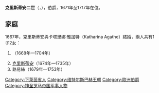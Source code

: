 {{Expand language|1=en|time=2021-01-15T07:59:50+00:00}}
{{Unreferenced|time=2021-01-15T07:59:50+00:00}}
{{Infobox noble
| name        = 克里斯蒂安二世
| title       = 普法爾茨-茨魏布呂肯-比肯費爾德伯爵
| image       = Christian II. (Pfalz-Zweibrücken-Birkenfeld).jpeg
| birth_date  = {{birth_date|1637|6|22|df=yes}}
| birth_place = [[比什维莱尔_(下莱茵省)|比什維萊爾]]
| death_date  = {{death date and age|1717|4|26|1637|6|22|df=yes}}
| death_place = [[比肯费尔德_(莱茵兰-普法尔茨州)|比肯費爾德]]
| noble family= [[維特爾斯巴赫王朝|維特爾斯巴赫王朝]]
| father      = [[克里斯蒂安一世_(普法爾茨-比肯費爾德-比什維萊爾)|比肯費爾德-比什維萊爾伯爵克里斯蒂安一世]]
| mother      = [[普法爾茨-茨魏布呂肯的瑪格達列娜·卡塔里娜|普法爾茨-茨魏布呂肯的瑪格達列娜·卡塔里娜]]
}}

'''克里斯蒂安二世'''（{{lang-de|Christian II.}}，{{bd|1637年|6月22日|1717年|4月26日}}），{{le|普法爾茨-茨魏布呂肯-比肯費爾德|Palatinate-Zweibrücken-Birkenfeld}}伯爵，1671年至1717年在位。

== 家庭 ==
1667年，克里斯蒂安與卡塔里娜·雅加特（Katharina Agathe）結婚，兩人共有1子2女：
# {{le|瑪格達列娜·克勞迪亞|Countess Palatine Magdalena Claudia of Zweibrücken-Birkenfeld-Bischweiler}}（1668年—1704年）
# [[克里斯蒂安三世_(普法爾茨-茨魏布呂肯)|克里斯蒂安]]（1674年—1735年）
# 路易絲（1679年—1753年）

[[Category:下萊茵省人|Category:下萊茵省人]]
[[Category:维特尔斯巴赫王朝|Category:维特尔斯巴赫王朝]]
[[Category:歐洲伯爵|Category:歐洲伯爵]]
[[Category:神圣罗马帝国军事人物|Category:神圣罗马帝国军事人物]]